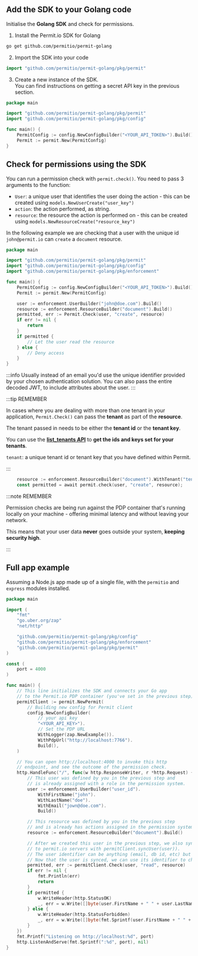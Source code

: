 ## Add the SDK to your Golang code

Initialise the **Golang SDK** and check for permissions.

1. Install the Permit.io SDK for Golang

```bash
go get github.com/permitio/permit-golang
```

2. Import the SDK into your code

```go
import "github.com/permitio/permit-golang/pkg/permit"
```

3. Create a new instance of the SDK. <br/>
   You can find instructions on getting a secret API key in the previous section.

```go
package main

import "github.com/permitio/permit-golang/pkg/permit"
import "github.com/permitio/permit-golang/pkg/config"

func main() {
	PermitConfig := config.NewConfigBuilder("<YOUR_API_TOKEN>").Build()
	Permit := permit.New(PermitConfig)
}
```

## Check for permissions using the SDK

You can run a permission check with `permit.check()`. You need to pass 3 arguments to the function:

- `User`: a unique user that identifies the user doing the action - this can be created using `models.NewUserCreate("user_key")`
- `action`: the action performed, as string.
- `resource`: the resource the action is performed on - this can be created using `models.NewResourceCreate("resource_key")`

In the following example we are checking that a user with the unique id `john@permit.io` can `create` a `document` resource.

```go
package main

import "github.com/permitio/permit-golang/pkg/permit"
import "github.com/permitio/permit-golang/pkg/config"
import "github.com/permitio/permit-golang/pkg/enforcement"

func main() {
	PermitConfig := config.NewConfigBuilder("<YOUR_API_TOKEN>").Build()
	Permit := permit.New(PermitConfig)

	user := enforcement.UserBuilder("john@doe.com").Build()
	resource := enforcement.ResourceBuilder("document").Build()
	permitted, err := Permit.Check(user, "create", resource)
	if err != nil {
		return
	}
	if permitted {
		// Let the user read the resource
	} else {
		// Deny access
	}
}
```

:::info
Usually instead of an email you'd use the unique identifier provided by your chosen authentication solution.
You can also pass the entire decoded JWT, to include attributes about the user.
:::

:::tip REMEMBER

In cases where you are dealing with more than one tenant in your application, `Permit.Check()` can pass the **tenant** as part of the **resource**.

The tenant passed in needs to be either the **tenant id** or the **tenant key**.

You can use the **[list_tenants API](https://api.permit.io/v2/redoc#tag/Tenants/operation/list_tenants)** to **get the ids and keys set for your tenants**.

`tenant`: a unique tenant id or tenant key that you have defined within Permit.

:::

```go
	resource := enforcement.ResourceBuilder("document").WithTenant("tenant").Build()
    const permitted = await permit.check(user, "create", resource);
```

:::note REMEMBER

Permission checks are being run against the PDP container that's running locally on your machine - offering
minimal latency and without leaving your network.

This means that your user data **never** goes outside your system, **keeping security high**.

:::

## Full app example

Assuming a Node.js app made up of a single file, with the `permitio` and `express` modules installed.

```go
package main

import (
	"fmt"
	"go.uber.org/zap"
	"net/http"

	"github.com/permitio/permit-golang/pkg/config"
	"github.com/permitio/permit-golang/pkg/enforcement"
	"github.com/permitio/permit-golang/pkg/permit"
)

const (
	port = 4000
)

func main() {
	// This line initializes the SDK and connects your Go app
	// to the Permit.io PDP container (you've set in the previous step), with the API key provided.
	permitClient := permit.NewPermit(
		// Building new config for Permit client
		config.NewConfigBuilder(
			// your api key
			"<YOUR_API_KEY>").
			// Set the PDP URL
			WithLogger(zap.NewExample()).
			WithPdpUrl("http://localhost:7766").
			Build(),
	)

	// You can open http://localhost:4000 to invoke this http
	// endpoint, and see the outcome of the permission check.
	http.HandleFunc("/", func(w http.ResponseWriter, r *http.Request) {
		// This user was defined by you in the previous step and
		// is already assigned with a role in the permission system.
		user := enforcement.UserBuilder("user_id").
			WithFirstName("john").
			WithLastName("doe").
			WithEmail("jown@doe.com").
			Build()

		// This resource was defined by you in the previous step
		// and is already has actions assigned in the permission system.
		resource := enforcement.ResourceBuilder("document").Build()

		// After we created this user in the previous step, we also synced the user's identifier
		// to permit.io servers with permitClient.syncUser(user)).
		// The user identifier can be anything (email, db id, etc) but must be unique for each user.
		// Now that the user is synced, we can use its identifier to check permissions with `permit.check()`.
		permitted, err := permitClient.Check(user, "read", resource)
		if err != nil {
			fmt.Println(err)
			return
		}
		if permitted {
			w.WriteHeader(http.StatusOK)
			_, err = w.Write([]byte(user.FirstName + " " + user.LastName + " is PERMITTED to read document!"))
		} else {
			w.WriteHeader(http.StatusForbidden)
			_, err = w.Write([]byte(fmt.Sprintf(user.FirstName + " " + user.LastName + " is NOT PERMITTED to read document!")))
		}
	})
	fmt.Printf("Listening on http://localhost:%d", port)
	http.ListenAndServe(fmt.Sprintf(":%d", port), nil)
}
```
